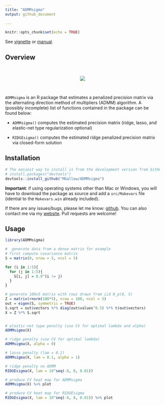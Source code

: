```yaml
---
title: "ADMMsigma"
output: github_document
  
---
```


```r
knitr::opts_chunk$set(echo = TRUE)
```


See [vignette](https://htmlpreview.github.io/?https://github.com/MGallow/ADMMsigma/blob/master/vignette/ADMMsigma.html) or [manual](https://github.com/MGallow/ADMMsigma/blob/master/ADMMsigma.pdf).

## Overview

<br>\vspace{0.5cm}

<p align="center">
  <img src="lik.gif">
</p>

<br>\vspace{0.5cm}

`ADMMsigma` is an R package that estimates a penalized precision matrix via the alternating direction method of multipliers (ADMM) algorithm. A (possibly incomplete) list of functions contained in the package can be found below:

* `ADMMsigma()` computes the estimated precision matrix (ridge, lasso, and elastic-net type regularization optional)

* `RIDGEsigma()` computes the estimated ridge penalized precision matrix via closed-form solution


## Installation

```r
# The easiest way to install is from the development version from GitHub:
# install.packages("devtools")
devtools::install_github("MGallow/ADMMsigma")
```

**Important**: if using operating systems other than Mac or Windows, you will have to download the package as source and add a `src/Makevars` file (idential to the `Makevars.win` already included).

If there are any issues/bugs, please let me know: [github](https://github.com/MGallow/ADMMsigma/issues). You can also contact me via my [website](http://users.stat.umn.edu/~gall0441/). Pull requests are welcome!

## Usage

```r
library(ADMMsigma)

#  generate data from a dense matrix for example
# first compute covariance matrix
S = matrix(0, nrow = 5, ncol = 5)

for (i in 1:5){
  for (j in 1:5){
    S[i, j] = 0.9^(i != j)
  }
}

# generate 100x5 matrix with rows drawn from iid N_p(0, S)
Z = matrix(rnorm(100*5), nrow = 100, ncol = 5)
out = eigen(S, symmetric = TRUE)
S.sqrt = out$vectors %*% diag(out$values^0.5) %*% t(out$vectors)
X = Z %*% S.sqrt


# elastic-net type penalty (use CV for optimal lambda and alpha)
ADMMsigma(X)

# ridge penalty (use CV for optimal lambda)
ADMMsigma(X, alpha = 0)

# lasso penalty (lam = 0.1)
ADMMsigma(X, lam = 0.1, alpha = 1)

# ridge penalty no ADMM
RIDGEsigma(X, lam = 10^seq(-8, 8, 0.01))

# produce CV heat map for ADMMsigma
ADMMsigma(X) %>% plot

# produce CV heat map for RIDGEsigma
RIDGEsigma(X, lam = 10^seq(-8, 8, 0.01)) %>% plot

```
